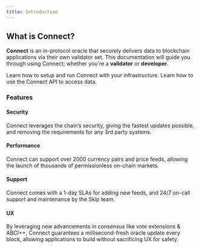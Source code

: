 ```yaml
---
title: Introduction
---
```


## What is Connect?
**Connect** is an in-protocol oracle that securely delivers data to blockchain applications via their own validator set. This documentation will guide you through using Connect; whether you're a **validator** or **developer**.

<CardGroup cols={2}>
    <Card title="Validator Setup" icon="circle-nodes" href="/validators/quickstart">
        Learn how to setup and run Connect with your infrastructure.
    </Card>
    <Card title="Using the API" icon="crystal-ball" href="/using-connect/high-level">
        Learn how to use the Connect API to access data.
    </Card>
</CardGroup>

### Features

#### Security <Icon icon="shield-halved"/>
Connect leverages the chain’s security, giving the fastest updates possible, and removing the requirements for any 3rd party systems.

#### Performance <Icon icon="gauge"/>
Connect can support over 2000 currency pairs and price feeds, allowing the launch of thousands of permissionless on-chain markets.

#### Support <Icon icon="headset"/>
Connect comes with a 1-day SLAs for adding new feeds, and 24/7 on-call support and maintenance by the Skip team.

#### UX <Icon icon="user"/>
By leveraging new advancements in consensus like vote extensions & ABCI++, Connect guarantees a millisecond-fresh oracle update every block, allowing applications to build without sacrificing UX for safety.
